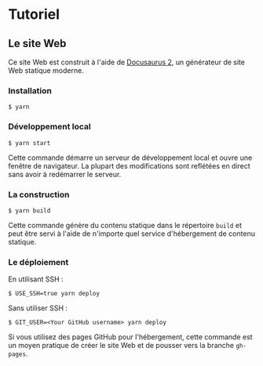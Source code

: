 # Tutoriel

## Le site Web

Ce site Web est construit à l'aide de [Docusaurus 2](https://docusaurus.io/), un générateur de site Web statique moderne.

### Installation

```shell
$ yarn
```

### Développement local

```shell
$ yarn start
```

Cette commande démarre un serveur de développement local et ouvre une fenêtre de navigateur. La plupart des modifications sont reflétées
en direct sans avoir à redémarrer le serveur.

### La construction

```shell
$ yarn build
```

Cette commande génère du contenu statique dans le répertoire `build` et peut être servi à l'aide de n'importe quel service d'hébergement de contenu statique.

### Le déploiement

En utilisant SSH :

```shell
$ USE_SSH=true yarn deploy
```

Sans utiliser SSH :

```shell
$ GIT_USER=<Your GitHub username> yarn deploy
```

Si vous utilisez des pages GitHub pour l'hébergement, cette commande est un moyen pratique de créer le site Web et de pousser vers la branche `gh-pages`.